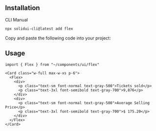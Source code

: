 <MDXHeader
  title="Flex"
  description="Creates a flex container which enables flex context for all its direct children."
/>

<ComponentPreview name="flex-demo" />

## Installation

<Tabs defaultValue="cli">

<TabsList>
  <TabsTrigger value="cli">CLI</TabsTrigger>
  <TabsTrigger value="manual">Manual</TabsTrigger>
</TabsList>

<TabsContent value="cli">

```bash
npx solidui-cli@latest add flex
```

</TabsContent>

<TabsContent value="manual">

<Step>Copy and paste the following code into your project: </Step>

<ComponentSource name="flex" />

</TabsContent>

</Tabs>

## Usage

```tsx
import { Flex } from "~/components/ui/flex"
```

```tsx
<Card class="w-full max-w-xs p-6">
  <Flex>
    <div>
      <p class="text-sm font-normal text-gray-500">Tickets sold</p>
      <p class="text-3xl font-semibold text-gray-700">9,876</p>
    </div>
    <div>
      <p class="text-sm font-normal text-gray-500">Average Selling Price</p>
      <p class="text-3xl font-semibold text-gray-700">$ 175.20</p>
    </div>
  </Flex>
</Card>
```
